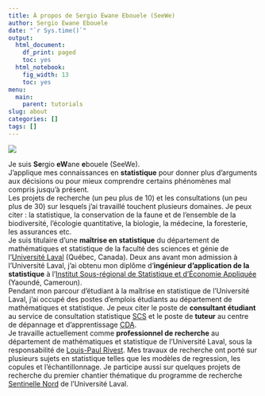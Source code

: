 ```yaml
---
title: À propos de Sergio Ewane Ebouele (SeeWe)
author: Sergio Ewane Ebouele
date: "`r Sys.time()`"
output:
  html_document:
    df_print: paged
    toc: yes
  html_notebook:
    fig_width: 13
    toc: yes
menu:
  main:
    parent: tutorials
slug: about
categories: []
tags: []
---
```



![](/img/sergio.png)

Je suis **Se**rgio **eW**ane **e**bouele (SeeWe).  
  J'applique mes connaissances en **statistique** pour donner plus d'arguments aux décisions ou pour mieux comprendre certains phénomènes mal compris jusqu'à présent.  
  Les projets de recherche (un peu plus de 10) et les consultations (un peu plus de 30) sur lesquels j'ai travaillé touchent plusieurs domaines. Je peux citer : la statistique, la conservation de la faune et de l’ensemble de la biodiversité, l'écologie quantitative, la biologie, la médecine, la foresterie, les assurances etc.  
Je suis titulaire d'une **maîtrise en statistique** du département de mathématiques et statistique de la faculté des sciences et génie de l'[Université Laval](https://www.ulaval.ca/) (Québec, Canada). Deux ans avant mon admission à l'Université Laval, j'ai obtenu mon diplôme d'**ingénieur d'application de la statistique** à l'[Institut Sous-régional de Statistique et d'Économie Appliquée](http://www.issea.cemac.int/) (Yaoundé, Cameroun).  
  Pendant mon parcour d'étudiant à la maîtrise en statistique de l'Université Laval, j'ai occupé des postes d'emplois étudiants au département de mathématiques et statistique. Je peux citer le poste de **consultant étudiant** au service de consultation statistique [SCS](https://scs.mat.ulaval.ca/accueil/) et le poste de **tuteur** au centre de dépannage et d'apprentissage [CDA](https://www.mat.ulaval.ca/services/cda-centre-de-depannage-et-dapprentissage-en-mathematiques/).  
Je travaille actuellement comme **professionnel de recherche** au département de mathématiques et statistique de l'Université Laval, sous la responsabilité de [Louis-Paul Rivest](https://www.mat.ulaval.ca/lrivest/louis-paul-rivest/). Mes travaux de recherche ont porté sur plusieurs sujets en statistique telles que les modèles de regression, les copules et l'échantillonnage. Je participe aussi sur quelques projets de recherche du premier chantier thématique du programme de recherche [Sentinelle Nord](https://sentinellenord.ulaval.ca/fr/recherche/analyse-reseau-des-especes-parapluie-evaluer-lintegrite-des-ecosystemes-du-nord) de l'Université Laval.  


